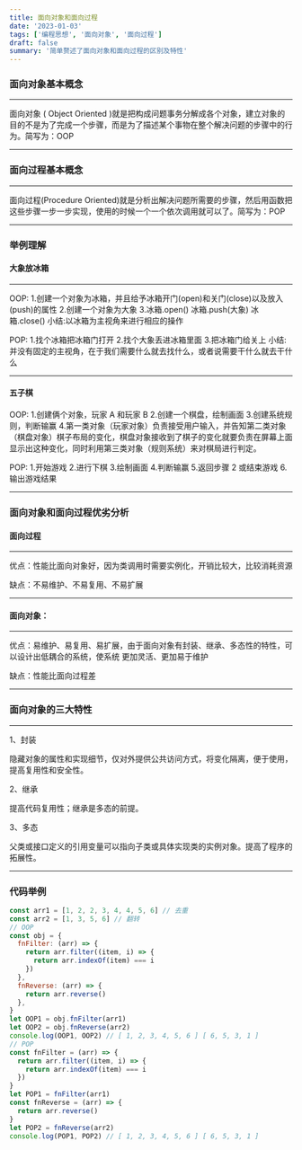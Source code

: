 ```yaml
---
title: 面向对象和面向过程
date: '2023-01-03'
tags: ['编程思想', '面向对象', '面向过程']
draft: false
summary: '简单赘述了面向对象和面向过程的区别及特性'
---
```


### 面向对象基本概念

---

面向对象 ( Object Oriented )就是把构成问题事务分解成各个对象，建立对象的目的不是为了完成一个步骤，而是为了描述某个事物在整个解决问题的步骤中的行为。简写为：OOP

---

### 面向过程基本概念

---

面向过程(Procedure Oriented)就是分析出解决问题所需要的步骤，然后用函数把这些步骤一步一步实现，使用的时候一个一个依次调用就可以了。简写为：POP

---

### 举例理解

#### 大象放冰箱

---

OOP: 1.创建一个对象为冰箱，并且给予冰箱开门(open)和关门(close)以及放入(push)的属性 2.创建一个对象为大象 3.冰箱.open()
冰箱.push(大象)
冰箱.close()
小结:以冰箱为主视角来进行相应的操作

POP: 1.找个冰箱把冰箱门打开 2.找个大象丢进冰箱里面 3.把冰箱门给关上
小结:并没有固定的主视角，在于我们需要什么就去找什么，或者说需要干什么就去干什么

---

#### 五子棋

OOP: 1.创建俩个对象，玩家 A 和玩家 B 2.创建一个棋盘，绘制画面 3.创建系统规则，判断输赢 4.第一类对象（玩家对象）负责接受用户输入，并告知第二类对象（棋盘对象）棋子布局的变化，棋盘对象接收到了棋子的变化就要负责在屏幕上面显示出这种变化，同时利用第三类对象（规则系统）来对棋局进行判定。

POP: 1.开始游戏 2.进行下棋 3.绘制画面 4.判断输赢 5.返回步骤 2 或结束游戏 6.输出游戏结果

---

### 面向对象和面向过程优劣分析

#### 面向过程

---

优点：性能比面向对象好，因为类调用时需要实例化，开销比较大，比较消耗资源

缺点：不易维护、不易复用、不易扩展

---

#### 面向对象：

---

优点：易维护、易复用、易扩展，由于面向对象有封装、继承、多态性的特性，可以设计出低耦合的系统，使系统 更加灵活、更加易于维护

缺点：性能比面向过程差

---

### 面向对象的三大特性

---

1、封装

隐藏对象的属性和实现细节，仅对外提供公共访问方式，将变化隔离，便于使用，提高复用性和安全性。

2、继承

提高代码复用性；继承是多态的前提。

3、多态

父类或接口定义的引用变量可以指向子类或具体实现类的实例对象。提高了程序的拓展性。

---

### 代码举例

```js
const arr1 = [1, 2, 2, 3, 4, 4, 5, 6] // 去重
const arr2 = [1, 3, 5, 6] // 翻转
// OOP
const obj = {
  fnFilter: (arr) => {
    return arr.filter((item, i) => {
      return arr.indexOf(item) === i
    })
  },
  fnReverse: (arr) => {
    return arr.reverse()
  },
}
let OOP1 = obj.fnFilter(arr1)
let OOP2 = obj.fnReverse(arr2)
console.log(OOP1, OOP2) // [ 1, 2, 3, 4, 5, 6 ] [ 6, 5, 3, 1 ]
// POP
const fnFilter = (arr) => {
  return arr.filter((item, i) => {
    return arr.indexOf(item) === i
  })
}
let POP1 = fnFilter(arr1)
const fnReverse = (arr) => {
  return arr.reverse()
}
let POP2 = fnReverse(arr2)
console.log(POP1, POP2) // [ 1, 2, 3, 4, 5, 6 ] [ 6, 5, 3, 1 ]
```
